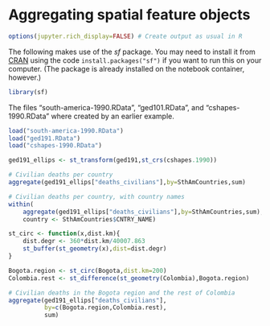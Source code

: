 # Aggregating spatial feature objects

```r
options(jupyter.rich_display=FALSE) # Create output as usual in R
```

The following makes use of the *sf* package. You may need to install it from
[CRAN](https://cran.r-project.org/package=sf) using the code
`install.packages("sf")` if you want to run this on your computer. (The
package is already installed on the notebook container, however.)

```r
library(sf)
```

The files "south-america-1990.RData", "ged101.RData", and "cshapes-1990.RData" where created by an earlier example.

```r
load("south-america-1990.RData")
load("ged191.RData")
load("cshapes-1990.RData")
```

```r
ged191_ellips <- st_transform(ged191,st_crs(cshapes.1990))
```

```r
# Civilian deaths per country
aggregate(ged191_ellips["deaths_civilians"],by=SthAmCountries,sum)
```

```r
# Civilian deaths per country, with country names
within(
    aggregate(ged191_ellips["deaths_civilians"],by=SthAmCountries,sum),
    country <- SthAmCountries$CNTRY_NAME)
```

```r
st_circ <- function(x,dist.km){
    dist.degr <- 360*dist.km/40007.863
    st_buffer(st_geometry(x),dist=dist.degr)
}
```

```r
Bogota.region <- st_circ(Bogota,dist.km=200)
Colombia.rest <- st_difference(st_geometry(Colombia),Bogota.region)
```

```r
# Civilian deaths in the Bogota region and the rest of Colombia
aggregate(ged191_ellips["deaths_civilians"],
          by=c(Bogota.region,Colombia.rest),
          sum)
```
